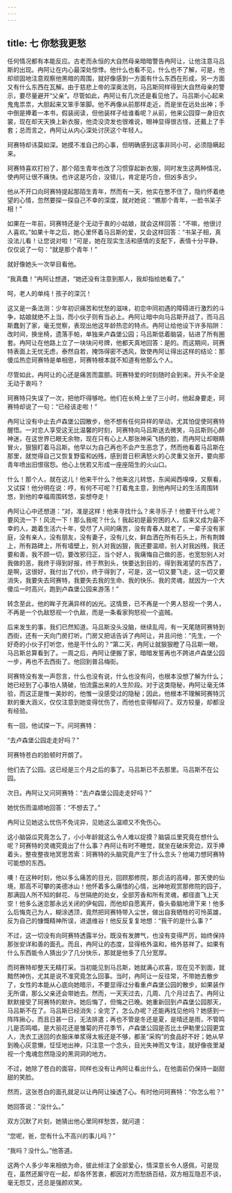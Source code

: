 ```yaml
---
---
---
```

title: 七 你愁我更愁
---





任何情况都有本能反应。古老而永恒的大自然母亲暗暗警告冉阿让，让他注意马吕斯的出现。冉阿让在内心最深处惊悸。他什么也看不见，什么也不了解，可是，他却顽固地注意观察他黑暗的周围，就好像感到一方面有什么东西在形成，另一方面又有什么东西在瓦解。由于慈悲上帝的深奥法则，马吕斯同样得到大自然母亲的警示，要尽量避开“父亲”。尽管如此，冉阿让有几次还是看见他了。马吕斯小心起来鬼鬼祟祟，大胆起来又笨手笨脚。他不再像从前那样走近，而是坐在远处出神；手中倒是捧着一本书，假装阅读，但他装样子给谁看呢？从前，他来公园穿一身旧衣裳，现在却天天换上新衣服，他烫没烫发也很难说，眼神显得很古怪，还戴上了手套；总而言之，冉阿让从内心深处讨厌这个年轻人。

珂赛特却讳莫如深。她摸不准自己的心事，但明确感到这事非同小可，必须隐瞒起来。

珂赛特喜欢打扮了，那个陌生青年也改了习惯穿起新衣服，同时发生这两种情况，使冉阿让很不痛快。也许这是巧合，没错儿，肯定是巧合，但凶多吉少。

他从不开口向珂赛特提起那陌生青年，然而有一天，他实在憋不住了，隐约怀着绝望的心情，忽然要探一探自己不幸的深度，就对她说：“瞧那个青年，一脸书呆子相！”

如果在一年前，珂赛特还是个无动于衷的小姑娘，就会这样回答：“不嘛，他很讨人喜欢。”如果十年之后，她心里怀着马吕斯的爱，又会这样回答：“书呆子相，真没法儿看！让您说对啦！”可是，她在现实生活和感情的支配下，表情十分平静，仅仅说了一句：“就是那个青年！”

就好像她头一次举目看他。

“我真蠢！”冉阿让想道，“她还没有注意到那人，我却指给她看了。”

呵，老人的单纯！孩子的深沉！

这又是一条法测：少年初识痛苦和忧愁的滋味，初恋中同初遇的障碍进行激烈的斗争，姑娘就绝不上当，而小伙子则有当必上。冉阿让暗中向马吕斯开战了，而马吕斯蠢到了家，毫无觉察，表现出他这年龄热恋的特点。冉阿让给他设下许多陷阱：改时间，换坐椅，遗落手帕，单独来卢森堡公园；马吕斯低着脑袋，钻进了所有圈套。冉阿让在他路上立了一块块问号牌，他都天真地回答：是的。而这期间，珂赛特表面上无忧无虑，泰然自若，掩饰得密不透风，致使冉阿让得出这样的结论：那傻瓜热恋珂赛特是单相思，珂赛特根本就不知道有他那么个人。

尽管如此，冉阿让的心还是痛苦而震颤。珂赛特爱的时刻随时会到来。开头不全是无动于衷吗？

珂赛特只失误了一次，把他吓得够呛。他们在长椅上坐了三小时，他起身要走，珂赛特却说了一句：“已经该走啦！”

冉阿让没有中止去卢森堡公园散步，他不想有任何异样的举动，尤其怕促使珂赛特醒悟。一对恋人享受这无比温馨的时刻，珂赛特向马吕斯送去微笑，马吕斯则心醉神迷，在这世界已眼无余物，现在只有心上人那张神采飞扬的脸，而冉阿让却眼睛冒火，狠狠盯着马吕斯。他早以为自己再也不会产生恶念了，然而他看着马吕斯在那里，就觉得自己又恢复野蛮和凶残，感到昔日积满怒火的心灵重又张开，要向那青年喷出旧恨宿怨。他心上恍若又形成一座座陌生的火山口。

什么！那个人，就在这儿！他来干什么？他来这儿转悠，东闻闻西嗅嗅，又察看，又试探！他分明在说：哼，有何不可呢？打着鬼主意，到他冉阿让的生活周围转悠，到他的幸福周围转悠，妄想夺走！

冉阿让心中还想道：“对，准是这样！他来寻找什么？来寻乐子！他要干什么呢？要风流一下！风流一下！那么我呢？什么！我起初是最穷困的人，后来又成为最不幸的人，跪着生活六十年，受尽了人间的痛苦，没有青春人就老了，一辈子没有家庭，没有亲人，没有朋友，没有妻子，没有儿女，鲜血洒在所有石头上，所有荆棘上，所有路碑上，所有墙壁上，别人对我凶狠，我还要温顺，别人对我凶残，我还要和善，我不顾一切，要改邪归正，当个好人，我痛悔自己做的恶，也宽恕别人对我做的恶，我终于得到好报，终于熬到头，快要达到目的，得到我渴望的东西了，是啊，这很好，我付出了代价，终于得到了，可是，这一切又要飞走，这一切又要消失，我要失去珂赛特，我要失去我的生命、我的快乐、我的灵魂，就因为一个大傻瓜一时高兴，跑到卢森堡公园来游荡！”

转念至此，他的眸子充满异样的凶光。这情景，已不再是一个男人怒视一个男人，不再是一个仇敌怒视一个仇敌，而是一条看家狗怒视一个盗贼。

后来发生的事，我们已然知道。马吕斯没头没脑，继续乱闯，有一天尾随珂赛特到西街，还有一天向门房打听。门房又把话告诉了冉阿让，并且问他：“先生，一个好奇的小伙子打听您，他是干什么的？”第二天，冉阿让就狠狠瞪了马吕斯一眼，马吕斯总算看到了。一周之后，冉阿让便搬了家，暗暗发誓再也不跨进卢森堡公园一步，再也不去西街了。他回到普吕梅街。

珂赛特没有发一声怨言，什么也没有说，什么也没有问，也根本没想了解为什么；她已经到了心事怕人猜破，怕流露出来的人生阶段。对于这类隐秘，冉阿让毫无体验，而这正是惟一美妙的，他惟一没感受过的隐秘；因此，他根本不理解珂赛特沉默的重大涵义，仅仅注意到她变得忧伤了，而他也变得郁闷了。双方较量，却都没有经验。

有一回，他试探一下。问珂赛特：

“去卢森堡公园走走好吗？”

珂赛特苍白的脸顿时开朗了。

他们去了公园。这已经是三个月之后的事了。马吕斯已不去那里。马吕斯不在公园。

次日。冉阿让又问珂赛特：“去卢森堡公园走走好吗？”

她忧伤而温顺地回答：“不想去了。”

冉阿让见她这么忧伤不免诧异，见她这么温顺又不免伤心。

这小脑袋瓜究竟怎么了，小小年龄就这么令人难以捉摸？脑袋瓜里究竟在想什么呢？珂赛特的灵魂究竟出了什么事？冉阿让有时不睡觉，就坐在破床旁边，双手捧着头，整夜整夜地冥思苦索：珂赛特的头脑究竟产生了什么念头？他竭力想珂赛特可能想的东西。

噢！在这种时刻，他以多么痛苦的目光，回顾那修院，那贞洁的高峰，那天使的仙境，那高不可攀的美德冰山！他怀着多么痛惜的心情，出神地观赏那修院的园子，那满园人所不知的鲜花、与世隔绝的处女，全部芳香和所有灵魂，都径直飞上天空！他多么迷恋那永远关闭的伊甸园，而他却自愿离开，昏头昏脑地滑下来！他多么后悔克己为人，糊涂透顶，竟然把珂赛特带入尘世，做出自我牺牲的可怜英雄，反为自己的慷慨精神所误，进退维谷！他反反复复地想：“我干的是什么事？”

不过，这一切没有向珂赛特透露半分。既没有发脾气，也没有变得严厉，始终保持那张安详和善的面孔。而且，冉阿让的态度，显得格外温和，格外慈祥了。如果有什么东西能令人猜出少了几分快乐，那就是他多了几分宽厚。

而珂赛特却整天无精打采。当初能见到马吕斯，她就满心欢喜，现在见不到面，就黯然神伤，尤其是说不准究竟怎么回事。当时，冉阿让一反往常，不带她去散步了，女性的本能从心底向她暗示，不要显得过分看重卢森堡公园的散步，如果装作无所谓，那么父亲还会带她去。然而，一天天过去，几周、几个月过去了。冉阿让默默接受了珂赛特的默许。她后悔了，但悔之已晚。她重新回到卢森堡公园那天，马吕斯不在了。马吕斯已经消失；全完了，怎么办呢？还能再找见他吗？她感到一阵阵揪心，而且日甚一日，无法排遣；再也不管是冬还是夏，是晴还是雨，不管鸣儿是否鸣唱，是大丽花还是雏菊的开花季节，卢森堡公园是否比土伊勒里公园更宜人，洗衣工送回的衣服床单浆得太板还是不够，都圣“采购”的食品好不好；她从早到晚心灰意懒，怔怔地出神，只注意一个念头，目光失神而又专注，就好像夜里凝视一个鬼魂忽然隐没的黑洞洞的地方。

不过，她除了苍白的面容，同样也没有让冉阿让看出什么，在他面前仍保持一副甜甜的笑脸。

然而，这张苍白的面孔就足以让冉阿让操透了心。有时他问珂赛特：“你怎么啦？”

她回答说：“没什么。”

双方沉默了片刻，她猜出他心里同样愁苦，就问道：

“您呢，爸，您有什么不高兴的事儿吗？”

“我吗？没什么。”他答道。

这两个人多少年来相依为命，彼此倾注了全部爱心，情深意长令人感佩，可是现在，虽然还厮守在一起，却各怀苦衷，都因对方而愁肠百结，双方相互隐忍不谈，毫无怨艾，还总是强颜欢笑。
